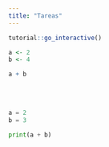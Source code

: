 ```yaml
---
title: "Tareas"
---
```


```r
tutorial::go_interactive()
```


```r
a <- 2
b <- 4

a + b
```

<br/>
<br/>


```python
a = 2
b = 3

print(a + b)
```